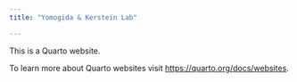 ```yaml
---
title: "Yomogida & Kerstein Lab"

---
```


This is a Quarto website.

To learn more about Quarto websites visit <https://quarto.org/docs/websites>.
